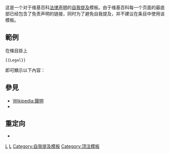 <includeonly><!-- 在這裡加入模板的保護標識 --></includeonly><noinclude>{{Documentation subpage}}</noinclude>
<!-- 在本行下編輯模板說明 -->
这是一个对于维基百科[[维基百科:法律声明|法律声明]]的[[维基百科:格式手冊/避免自我提及|自我提及]]模板。由于维基百科每一个页面的最底部已经包含了免责声明的链接，同时为了避免自我提及，并不建议在条目中使用该模板。

== 範例 ==
在條目掛上<syntaxhighlight lang="text">{{Legal}}</syntaxhighlight>即可顯示以下內容：
{{Legal}}

== 參見 ==
*[[Template:Disclaimer-header|Wikipedia:聲明]]
*{{tl|Medical}}

==重定向==
* {{tl|法律聲明}}

<includeonly>
<!-- 本行下加入模板的分類 -->
[[Category:頁面訊息模板|L]]
[[Category:維基百科免責聲明|L]]
[[Category:自我提及模板]]
[[Category:顶注模板]]
</includeonly>